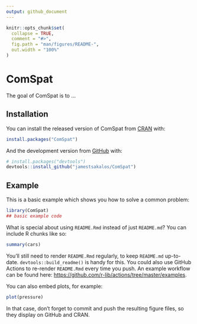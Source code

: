 ```yaml
---
output: github_document
---
```


<!-- README.md is generated from README.Rmd. Please edit that file -->

```r
knitr::opts_chunk$set(
  collapse = TRUE,
  comment = "#>",
  fig.path = "man/figures/README-",
  out.width = "100%"
)
```

# ComSpat

<!-- badges: start -->
<!-- badges: end -->

The goal of ComSpat is to ...

## Installation

You can install the released version of ComSpat from [CRAN](https://CRAN.R-project.org) with:

``` r
install.packages("ComSpat")
```

And the development version from [GitHub](https://github.com/) with:

``` r
# install.packages("devtools")
devtools::install_github("jamestsakalos/ComSpat")
```
## Example

This is a basic example which shows you how to solve a common problem:

```r
library(ComSpat)
## basic example code
```

What is special about using `README.Rmd` instead of just `README.md`? You can include R chunks like so:

```r
summary(cars)
```

You'll still need to render `README.Rmd` regularly, to keep `README.md` up-to-date. `devtools::build_readme()` is handy for this. You could also use GitHub Actions to re-render `README.Rmd` every time you push. An example workflow can be found here: <https://github.com/r-lib/actions/tree/master/examples>.

You can also embed plots, for example:

```r
plot(pressure)
```

In that case, don't forget to commit and push the resulting figure files, so they display on GitHub and CRAN.

